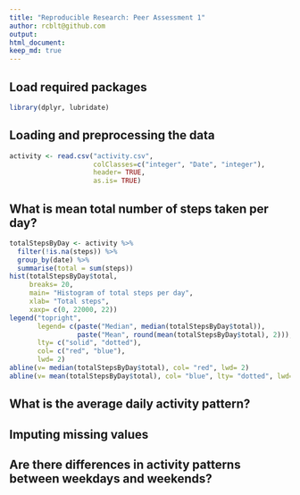 ```yaml
---
title: "Reproducible Research: Peer Assessment 1"
author: rcblt@github.com
output: 
html_document:
keep_md: true
---
```


## Load required packages
```r
library(dplyr, lubridate)

```



## Loading and preprocessing the data
```r
activity <- read.csv("activity.csv", 
                     colClasses=c("integer", "Date", "integer"), 
                     header= TRUE, 
                     as.is= TRUE)

```


## What is mean total number of steps taken per day?
```r
totalStepsByDay <- activity %>% 
  filter(!is.na(steps)) %>% 
  group_by(date) %>% 
  summarise(total = sum(steps))
hist(totalStepsByDay$total, 
     breaks= 20, 
     main= "Histogram of total steps per day", 
     xlab= "Total steps",
     xaxp= c(0, 22000, 22))
legend("topright", 
       legend= c(paste("Median", median(totalStepsByDay$total)), 
                 paste("Mean", round(mean(totalStepsByDay$total), 2))), 
       lty= c("solid", "dotted"), 
       col= c("red", "blue"), 
       lwd= 2)
abline(v= median(totalStepsByDay$total), col= "red", lwd= 2)
abline(v= mean(totalStepsByDay$total), col= "blue", lty= "dotted", lwd= 2)
```



## What is the average daily activity pattern?



## Imputing missing values



## Are there differences in activity patterns between weekdays and weekends?
